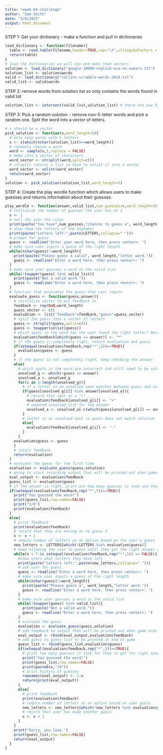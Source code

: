 ```yaml
---
title: "week-04-challenge"
author: "Sam Smith"
date: "2/8/2022"
output: html_document
---
```

STEP 1: Get your dictionary - make a function and pull in dictionaries
```r
load_dictionary <- function(filename){
  table <- read.table(filename,header=TRUE,sep="\t",stringsAsFactors = FALSE)
  return(table)
}
# load the dictionaries we will use and make them vectors
solution <- load_dictionary("google-10000-english-usa-no-swears.txt")
solution_list <- solution$words
valid <- load_dictionary("collins-scrabble-words-2019.txt")
valid_list <- valid$words
```

STEP 2: remove words from solution list so only contains the words found in valid list

```r
solution_list <- intersect(valid_list,solution_list) # there are now 8,336 elements in the list
```

STEP 3: Pick a random solution - remove non-5-letter words and pick a random one. Split the word into a vector
of letters.
```r
# x should be a vector
pick_solution <- function(x,word_length=5){
  # only keep words with 5 letters
  x <- x[which(nchar(solution_list)==word_length)]
  # randomly choose a word
  word <- sample(x,1,replace = FALSE)
  # make into a vector of characters
  word_vector <- strsplit(word,split=c())
  # strsplit returns a list so have to unlist it into a vector
  word_vector <- unlist(word_vector)
  return(word_vector)
}
solution <- pick_solution(solution_list,word_length=5)
```

STEP 4: Create the play wordle function which allows users to make guesses and returns information about their 
guesses.

```r
play_wordle <- function(answer,valid_list,num_guesses=6,word_length=5){
  # initialize the number of guesses the user has at 1
  x <- 1
  # tell the user the rules
  print(paste("You have",num_guesses,"chances to guess a", word_length, "letter word."))
  # show them the letters of the alphabet
  print(paste("Letters left:",paste(LETTERS,collapse=" ")))
  # prompt for guess
  guess <- readline("Enter your word here, then press <enter>: ")
  # make sure user inputs a guess of the right length
  while(nchar(guess)!=word_length){
    print(paste("Please guess a valid", word_length,"letter word."))
    guess <- readline("Enter a word here, then press <enter>: ")
  }
  # make sure user guesses a word in the valid list
  while(!toupper(guess) %in% valid_list){
    print(paste("Not a valid word."))
    guess <- readline("Enter a word here, then press <enter>: ")
  }
  # function that evaluates the guess that user inputs
  evaluate_guess <- function(guess,answer){
    # initialize vector to put feedback in
    feedback <- rep(NaN,word_length)
    guess_vector <- c()
    evaluation <- list("feedback"=feedback,"guess"=guess_vector)
    # split the guess into a vector of letters
    guess <- strsplit(guess,split=c())
    guess <- toupper(unlist(guess))
    # which spots in the word has the user found the right letter? Record those as *'s
    evaluation$feedback[which(guess == answer)] <- "*"
    # if the guess is completely right, return evaluation and guess
    if(setequal(evaluation$feedback,rep("*",5))==TRUE){
      evaluation$guess <- guess
    }
    # if the guess is not completely right, keep checking the answer
    else{
      # which spots in the word are incorrect and still need to be solved?
      unsolved_g <- which(!guess == answer)
      unsolved_a <- unsolved_g
      for(i in 1:length(unsolved_g)){
        # if a letter in an unsolved spot matches between guess and solution
        if(guess[unsolved_g[i]] %in% answer[unsolved_a]){
          # record that spot as a "+"
          evaluation$feedback[unsolved_g[i]] <- "+"
          # updated unsolved list for the answer
          unsolved_a <- unsolved_a[-c(which(guess[unsolved_g[i]] == answer[unsolved_a]))]
        }
        # letter in an unsolved spot in guess does not match solution
        else{
          evaluation$feedback[unsolved_g[i]] <- "-"
        }
      }
    evaluation$guess <- guess
    }
    # return feedback
    return(evaluation)
  }
  # evaluate the guess for the first time
  evaluation <- evaluate_guess(guess,solution)
  # going to start recording output that will be printed out when game ends
  eval_output <- evaluation$feedback
  guess_list <- evaluation$guess
  # if the answer is right, print out how many guesses it took and their feedback
  if(setequal(evaluation$feedback,rep("*",5))==TRUE){
    print("You guessed the word!")
    print(guess_list,row.names=FALSE)
    print("1/6")
    print(evaluation$feedback)
  }
  else{
    # print feedback
    print(evaluation$feedback)
    # record that they are moving on to guess 2
    x <- x + 1
    # reduce number of letters as an option based on the user's guess
    new_letters <- LETTERS[which(!LETTERS %in% evaluation$guess)]
    # keep allowing the user to guess until they get the right answer or they have guessed 6 times
    while(x < 7 && setequal(evaluation$feedback,rep("*",5)) == FALSE){
      #show users what letters they have left
      print(paste("Letters left:",paste(new_letters,collapse=" ")))
      # ask user for guess
      guess <- readline("Enter a word here, then press <enter>: ")
      # make sure user inputs a guess of the right length
      while(nchar(guess)!=word_length){
        print(paste("Please guess a", word_length,"letter word."))
        guess <- readline("Enter a word here, then press <enter>: ")
      }
      # make sure user guesses a word in the valid list
      while(!toupper(guess) %in% valid_list){
        print(paste("Not a valid word."))
        guess <- readline("Enter a word here, then press <enter>: ")
      }
      # evaluate the guess
      evaluation <- evaluate_guess(guess,solution)
      # add feedback to output that will be printed out when game ends
      eval_output <- rbind(eval_output,evaluation$feedback)
      # add guess to guess list to be printed at end of game
      guess_list <- rbind(guess_list,evaluation$guess)
      if(setequal(evaluation$feedback,rep("*",5))==TRUE){
        # print how many guesses it took for them to get the right answer
        print("You guessed the word!")
        print(guess_list,row.names=FALSE)
        print(paste0(x,"/6"))
        # print history of guesses
        rownames(eval_output) <- 1:x
        return(print(eval_output))
      }
      else{
        # print feedback
        print(evaluation$feedback)
        # reduce number of letters as an option based on user guess
        new_letters <- new_letters[which(!new_letters %in% evaluation$guess)]
        # record that user has made another guess
        x <- x + 1
      }
    }
    print("Sorry, you lose.")
    print(guess_list,row.names=FALSE)
    return(eval_output)
  }
}
```
